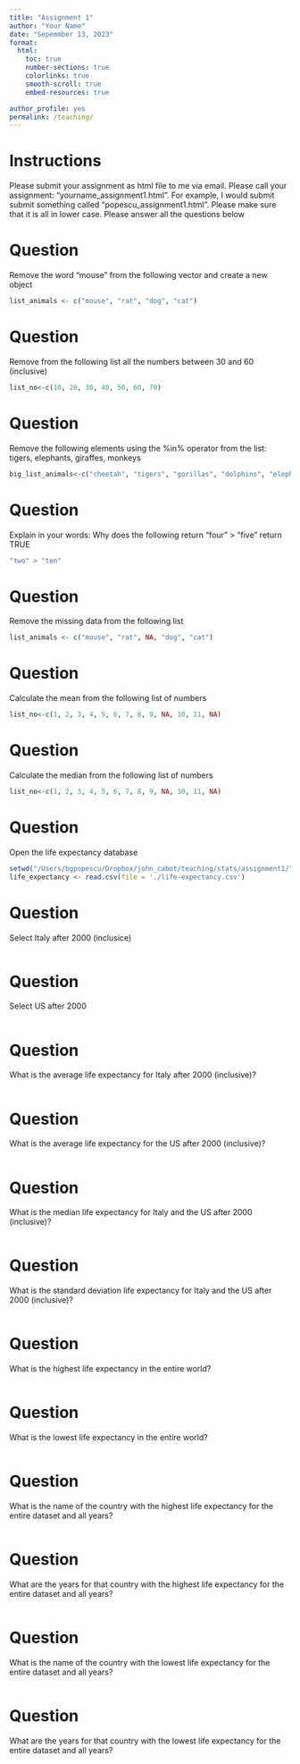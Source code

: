 ```yaml
---
title: "Assignment 1"
author: "Your Name"
date: "Sepemmber 13, 2023"
format:
  html:
    toc: true
    number-sections: true
    colorlinks: true
    smooth-scroll: true
    embed-resources: true

author_profile: yes
permalink: /teaching/
---
```


# Instructions {-}

Please submit your assignment as html file to me via email. Please call your assignment: "yourname_assignment1.html". For example, I would submit submit something called "popescu_assignment1.html". Please make sure that it is all in lower case. Please answer all the questions below

# Question

Remove the word "mouse" from the following vector and create a new object
```r
list_animals <- c("mouse", "rat", "dog", "cat")
```


# Question

Remove from the following list all the numbers between 30 and 60 (inclusive)
```r
list_no<-c(10, 20, 30, 40, 50, 60, 70)
```


# Question

Remove the following elements using the %in% operator from the list:
tigers, elephants, giraffes, monkeys
```r
big_list_animals<-c("cheetah", "tigers", "gorillas", "dolphins", "elephants", "giraffes", "monkeys")
```

# Question

Explain in your words: Why does the following return "four" > "five" return TRUE
```r
"two" > "ten"
```

# Question

Remove the missing data from the following list
```r
list_animals <- c("mouse", "rat", NA, "dog", "cat")

```

# Question

Calculate the mean from the following list of numbers
```r
list_no<-c(1, 2, 3, 4, 5, 6, 7, 8, 9, NA, 10, 11, NA)
```

# Question

Calculate the median from the following list of numbers
```r
list_no<-c(1, 2, 3, 4, 5, 6, 7, 8, 9, NA, 10, 11, NA)
```

# Question

Open the life expectancy database
```r
setwd("/Users/bgpopescu/Dropbox/john_cabot/teaching/stats/assignment1/")
life_expectancy <- read.csv(file = './life-expectancy.csv')
```


# Question

Select Italy after 2000 (inclusice)
```r
```

# Question

Select US after 2000
```r
```

# Question

What is the average life expectancy for Italy after 2000 (inclusive)?
```r
```

# Question

What is the average life expectancy for the US after 2000 (inclusive)?
```r
```

# Question

What is the median life expectancy for Italy and the US after 2000 (inclusive)?
```r
```

# Question

What is the standard deviation life expectancy for Italy and the US after 2000 (inclusive)?
```r
```

# Question

What is the highest life expectancy in the entire world?

```r
```

# Question

What is the lowest life expectancy in the entire world?

```r
```

# Question

What is the name of the country with the highest life expectancy for the entire dataset and all years?

```r
```

# Question

What are the years for that country with the highest life expectancy for the entire dataset and all years?

```r
```

# Question

What is the name of the country with the lowest life expectancy for the entire dataset and all years?
```r
```

# Question

What are the years for that country with the lowest life expectancy for the entire dataset and all years?
```r
```




